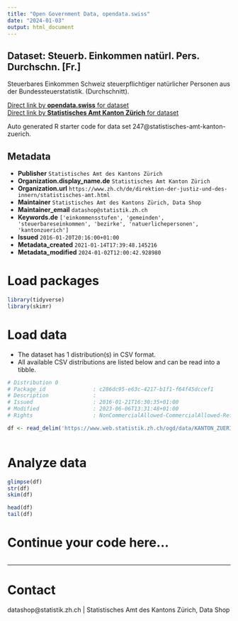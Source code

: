 ```yaml
---
title: "Open Government Data, opendata.swiss"
date: "2024-01-03"
output: html_document
---
```


## Dataset: Steuerb. Einkommen natürl. Pers. Durchschn. [Fr.]

Steuerbares Einkommen Schweiz steuerpflichtiger natürlicher Personen aus der Bundessteuerstatistik.  (Durchschnitt).

[Direct link by **opendata.swiss** for dataset](https://opendata.swiss/de/dataset/steuerb-einkommen-naturl-pers-durchschn-fr)<br>
[Direct link by **Statistisches Amt Kanton Zürich** for dataset](https://www.zh.ch/de/politik-staat/gemeinden/gemeindeportraet.html)

Auto generated R starter code for data set 247@statistisches-amt-kanton-zuerich.

## Metadata

- **Publisher** `Statistisches Amt des Kantons Zürich`
- **Organization.display_name.de** `Statistisches Amt Kanton Zürich`
- **Organization.url** `https://www.zh.ch/de/direktion-der-justiz-und-des-innern/statistisches-amt.html`
- **Maintainer** `Statistisches Amt des Kantons Zürich, Data Shop`
- **Maintainer_email** `datashop@statistik.zh.ch`
- **Keywords.de** `['einkommensstufen', 'gemeinden', 'steuerbareseinkommen', 'bezirke', 'natuerlichepersonen', 'kantonzuerich']`
- **Issued** `2016-01-20T20:16:00+01:00`
- **Metadata_created** `2021-01-14T17:39:48.145216`
- **Metadata_modified** `2024-01-02T12:00:42.928980`


# Load packages

```r

library(tidyverse)
library(skimr)

```

# Load data

-   The dataset has 1 distribution(s) in CSV format.
-   All available CSV distributions are listed below and can be read into a tibble.

```r

# Distribution 0
# Package_id               : c286dc95-e63c-4217-b1f1-f64f45dccef1
# Description              : 
# Issued                   : 2016-01-21T16:30:35+01:00
# Modified                 : 2023-06-06T13:31:48+01:00
# Rights                   : NonCommercialAllowed-CommercialAllowed-ReferenceRequired

df <- read_delim('https://www.web.statistik.zh.ch/ogd/data/KANTON_ZUERICH_317.csv')



```

# Analyze data

```r

glimpse(df)
str(df)
skim(df)

head(df)
tail(df)

```

# Continue your code here...

```r

```

------------------------------------------------------------------------

# Contact

datashop@statistik.zh.ch | Statistisches Amt des Kantons Zürich, Data Shop
